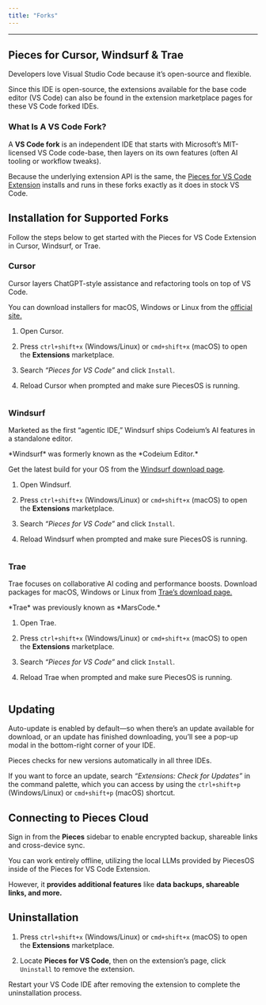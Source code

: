 ```yaml
---
title: "Forks"
---
```


***

## Pieces for Cursor, Windsurf & Trae

Developers love Visual Studio Code because it’s open-source and flexible.

Since this IDE is open-source, the extensions available for the base code editor (VS Code) can also be found in the extension marketplace pages for these VS Code forked IDEs.

### What Is A VS Code Fork?

A **VS Code fork** is an independent IDE that starts with Microsoft’s MIT-licensed VS Code code-base, then layers on its own features (often AI tooling or workflow tweaks).

Because the underlying extension API is the same, the [Pieces for VS Code Extension](https://docs.pieces.app/products/extensions-plugins/visual-studio-code) installs and runs in these forks exactly as it does in stock VS Code.

## Installation for Supported Forks

Follow the steps below to get started with the Pieces for VS Code Extension in Cursor, Windsurf, or Trae.

### Cursor

Cursor layers ChatGPT-style assistance and refactoring tools on top of VS Code.

You can download installers for macOS, Windows or Linux from the <a target="_blank" href="https://www.cursor.com/downloads">official site.</a>

1. Open Cursor.

2. Press `ctrl+shift+x` (Windows/Linux) or `cmd+shift+x` (macOS) to open the **Extensions** marketplace.

3. Search *“Pieces for VS Code”* and click `Install`.

4. Reload Cursor when prompted and make sure PiecesOS is running.

<Image src="https://storage.googleapis.com/hashnode_product_documentation_assets/visual_studio_extension_assets/vs_code_forks/cursor_installation.png" alt="" align="center" fullwidth="false" />

### Windsurf

Marketed as the first “agentic IDE,” Windsurf ships Codeium’s AI features in a standalone editor.

<Callout type="info">
  *Windsurf* was formerly known as the *Codeium Editor.*
</Callout>

Get the latest build for your OS from the <a target="_blank" href="https://windsurf.com/download">Windsurf download page</a>.

1. Open Windsurf.

2. Press `ctrl+shift+x` (Windows/Linux) or `cmd+shift+x` (macOS) to open the **Extensions** marketplace.

3. Search *“Pieces for VS Code”* and click `Install`.

4. Reload Windsurf when prompted and make sure PiecesOS is running.

<Image src="https://storage.googleapis.com/hashnode_product_documentation_assets/visual_studio_extension_assets/vs_code_forks/windsurf_installation.png" alt="" align="center" fullwidth="false" />

### Trae

Trae focuses on collaborative AI coding and performance boosts. Download packages for macOS, Windows or Linux from <a target="_blank" href="https://www.trae.ai/download">Trae’s download page.</a>

<Callout type="info">
  *Trae* was previously known as *MarsCode.*
</Callout>

1. Open Trae.

2. Press `ctrl+shift+x` (Windows/Linux) or `cmd+shift+x` (macOS) to open the **Extensions** marketplace.

3. Search *“Pieces for VS Code”* and click `Install`.

4. Reload Trae when prompted and make sure PiecesOS is running.

<Image src="https://storage.googleapis.com/hashnode_product_documentation_assets/visual_studio_extension_assets/vs_code_forks/trae_installation.png" alt="" align="center" fullwidth="false" />

## Updating

Auto-update is enabled by default—so when there’s an update available for download, or an update has finished downloading, you’ll see a pop-up modal in the bottom-right corner of your IDE.

<Callout type="tip">
  Pieces checks for new versions automatically in all three IDEs.
</Callout>

If you want to force an update, search *“Extensions: Check for Updates”* in the command palette, which you can access by using the `ctrl+shift+p` (Windows/Linux) or `cmd+shift+p` (macOS) shortcut.

## Connecting to Pieces Cloud

Sign in from the **Pieces** sidebar to enable encrypted backup, shareable links and cross-device sync.

You can work entirely offline, utilizing the local LLMs provided by PiecesOS inside of the Pieces for VS Code Extension.

However, it **provides additional features** like **data backups, shareable links, and more.**

## Uninstallation

1. Press `ctrl+shift+x` (Windows/Linux) or `cmd+shift+x` (macOS) to open the **Extensions** marketplace.

2. Locate **Pieces for VS Code**, then on the extension’s page, click `Uninstall` to remove the extension.

<Callout type="alert">
  Restart your VS Code IDE after removing the extension to complete the uninstallation process.
</Callout>
